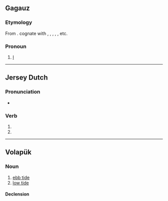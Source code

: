 {{also|bæn|Appendix:Variations of "ban"}}

==Gagauz==

===Etymology===
From {{inh|gag|trk-pro|*ben|t=I}}. cognate with {{cog|tyv|мен}}, {{cog|kjh|мин}}, {{cog|atv|мен}}, {{cog|kk|мен}}, {{cog|tr|ben}}, etc.

===Pronoun===
{{head|gag|pronoun}}

# [[I]]

----

==Jersey Dutch==

===Pronunciation===
* {{IPA|gmw-jdt|[bɛn]|[βɛn]}}

===Verb===
{{head|gmw-jdt|verb form}}

# {{inflection of|gmw-jdt|wêze||1|s|pres|ind|t=am}}
# {{inflection of|gmw-jdt|wêze||2|s|pres|ind|t=are}}

----

==Volapük==

===Noun===
{{vo-noun}}

# [[ebb tide]]
# [[low tide]]

====Declension====
{{vo-decl-noun}}